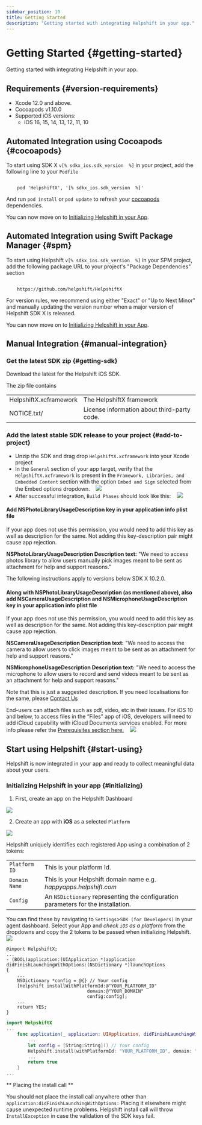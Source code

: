 ```yaml
---
sidebar_position: 10
title: Getting Started
description: "Getting started with integrating Helpshift in your app."
---
```






# Getting Started {#getting-started}
<Intro>

Getting started with integrating Helpshift in your app.


</Intro>


## Requirements {#version-requirements}
*   Xcode 12.0 and above.
*   Cocoapods v1.10.0
*   Supported iOS versions:
    *   iOS 16, 15, 14, 13, 12, 11, 10


## Automated Integration using Cocoapods {#cocoapods}

To start using SDK X `v[% sdkx_ios.sdk_version  %]` in your project, add the following line to your `Podfile`


```text

    pod 'HelpshiftX', '[% sdkx_ios.sdk_version  %]'

```

And run `pod install` or `pod update` to refresh your
[cocoapods](https://cocoapods.org/) dependencies.

You can now move on to [Initializing Helpshift in your App](#initializing).

## Automated Integration using Swift Package Manager {#spm}

To start using Helpshift `v[% sdkx_ios.sdk_version  %]` in your SPM project, add the following package URL to your project's "Package Dependencies" section


```text

    https://github.com/helpshift/HelpshiftX

```

For version rules, we recommend using either "Exact" or "Up to Next Minor" and manually updating the version number when a major version of Helpshift SDK X is released.

You can now move on to [Initializing Helpshift in your App](#initializing).

## Manual Integration {#manual-integration}

### Get the latest SDK zip {#getting-sdk}

Download the latest for the Helpshift iOS SDK.


<DownloadButton text="Download SDK" link="[% sdkx_ios.sdk_url %]" classes="mb-4" />

The zip file contains

<div className="text-sm compact ">


| | |
|--|--|
|HelpshiftX.xcframework| The HelpshiftX framework|
|NOTICE.txt/| License information about third-party code.|

</div>

### Add the latest stable SDK release to your project {#add-to-project}

* Unzip the SDK and drag drop `HelpshiftX.xcframework` into your Xcode project
* In the `General` section of your app target, verify that the `HelpshiftX.xcframework` is present in the `Framework, Libraries, and Embedded Content` section
with the option `Embed and Sign` selected from the Embed options dropdown.
&nbsp;&nbsp; <Image src="/static/books/sdkx_ios/embed_and_sign_framework.png"  width="full" /> 
* After successful integration, `Build Phases` should look like this:
&nbsp;&nbsp; <Image src="/static/books/sdkx_ios/integration_screenshot.png"  width="full" /> 


<Admonition type="info" title="Note">

#### Add NSPhotoLibraryUsageDescription key in your application info plist file

If your app does not use this permission, you would need to add this key as well as description for the same. Not adding this key-description pair might cause app rejection.

**NSPhotoLibraryUsageDescription Description text:** "We need to access photos library to allow users manually pick images meant to be sent as attachment for help and support reasons."

</Admonition>


<Admonition type="info" title="Note">

The following instructions apply to versions below SDK X 10.2.0.

#### Along with NSPhotoLibraryUsageDescription (as mentioned above), also add NSCameraUsageDescription and NSMicrophoneUsageDescription key in your application info plist file

If your app does not use this permission, you would need to add this key as well as description for the same. Not adding this key-description pair might cause app rejection.

**NSCameraUsageDescription Description text:** "We need to access the camera to allow users to click images meant to be sent as an attachment for help and support reasons."

**NSMicrophoneUsageDescription Description text:** "We need to access the microphone to allow users to record and send videos meant to be sent as an attachment for help and support reasons."

Note that this is just a suggested description. If you need localisations for the same, please <a href="https://support.helpshift.com/kb/contact/" target="_blank">Contact Us</a>

</Admonition>


<Admonition type="info" title="Note">

End-users can attach files such as pdf, video, etc in their issues. For iOS 10 and below, to access files in the “Files” app of iOS, developers will need to add iCloud capability with iCloud Documents services enabled. For more info please refer the [Prerequisites section here.](https://developer.apple.com/library/archive/documentation/FileManagement/Conceptual/DocumentPickerProgrammingGuide/Introduction/Introduction.html#//apple_ref/doc/uid/TP40014451)
&nbsp;&nbsp; <Image src="/static/books/ios/icloud-entitlement.png"  width="full" /> 

</Admonition>


## Start using Helpshift {#start-using}

Helpshift is now integrated in your app and ready to collect meaningful data about your users.

### Initializing Helpshift in your app {#initializing}

1. First, create an app on the Helpshift Dashboard
<Image src="/static/books/helpshiftx/add_app.png"  width="full" /> 

2. Create an app with **iOS** as a selected `Platform`
<Image src="/static/books/sdkx_ios/select_platform.png"  width="full" /> 

Helpshift uniquely identifies each registered App using a combination
of 2 tokens:

<div className=" compact">

| | |
|--|--|
|<code>Platform ID</code>| This is your platform Id.|
|<code>Domain Name</code>|  This is your Helpshift domain name e.g. _happyapps.helpshift.com_|
|<code>Config</code>| An <code>NSDictionary</code> representing the configuration parameters for the installation.|
</div>

You can find these by navigating to `Settings`>`SDK (for Developers)` in your agent dashboard.
Select your App and _check `iOS` as a platform_ from the dropdowns and copy
the 2 tokens to be passed when initializing Helpshift.
<Image src="/static/books/sdkx_ios/copy_keys.png"  width="full" /> 


<Tabs>

<TabItem value="Using Objective-C" label="Using Objective-C">

```objc
@import HelpshiftX;
...
- (BOOL)application:(UIApplication *)application didFinishLaunchingWithOptions:(NSDictionary *)launchOptions
{
    ...
    NSDictionary *config = @{} // Your config                 
    [Helpshift installWithPlatformId:@"YOUR_PLATFORM_ID"
                              domain:@"YOUR_DOMAIN"
                              config:config];
    ...
    return YES;
}
```

</TabItem>
<TabItem value="Using Swift" label="Using Swift">

```swift
import HelpshiftX
...
    func application(_ application: UIApplication, didFinishLaunchingWithOptions launchOptions: [UIApplication.LaunchOptionsKey: Any]?) -> Bool {
        ...
        let config = [String:String]() // Your config
        Helpshift.install(withPlatformId: "YOUR_PLATFORM_ID", domain: "YOUR_DOMAIN", config: config)
        ...
        return true
    }
...
```

</TabItem>

</Tabs>



<Admonition type="danger" title="Important">

** Placing the install call **

You should not place the install call anywhere other than `application:didFinishLaunchingWithOptions:`
Placing it elsewhere might cause unexpected runtime problems.
Helpshift install call will throw `InstallException` in case the validation of the SDK keys fail.

</Admonition>
